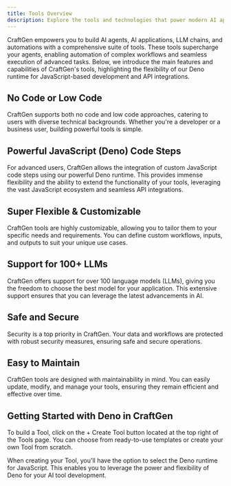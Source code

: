 ```yaml
---
title: Tools Overview
description: Explore the tools and technologies that power modern AI applications
---
```


CraftGen empowers you to build AI agents, AI applications, LLM chains, and automations with a comprehensive suite of tools. These tools supercharge your agents, enabling automation of complex workflows and seamless execution of advanced tasks. Below, we introduce the main features and capabilities of CraftGen's tools, highlighting the flexibility of our Deno runtime for JavaScript-based development and API integrations.


## No Code or Low Code

CraftGen supports both no code and low code approaches, catering to users with diverse technical backgrounds. Whether you're a developer or a business user, building powerful tools is simple.

## Powerful JavaScript (Deno) Code Steps

For advanced users, CraftGen allows the integration of custom JavaScript code steps using our powerful Deno runtime. This provides immense flexibility and the ability to extend the functionality of your tools, leveraging the vast JavaScript ecosystem and seamless API integrations.

## Super Flexible & Customizable

CraftGen tools are highly customizable, allowing you to tailor them to your specific needs and requirements. You can define custom workflows, inputs, and outputs to suit your unique use cases.

## Support for 100+ LLMs

CraftGen offers support for over 100 language models (LLMs), giving you the freedom to choose the best model for your application. This extensive support ensures that you can leverage the latest advancements in AI.

## Safe and Secure

Security is a top priority in CraftGen. Your data and workflows are protected with robust security measures, ensuring safe and secure operations.

## Easy to Maintain

CraftGen tools are designed with maintainability in mind. You can easily update, modify, and manage your tools, ensuring they remain efficient and effective over time.

## Getting Started with Deno in CraftGen

To build a Tool, click on the + Create Tool button located at the top right of the Tools page. You can choose from ready-to-use templates or create your own Tool from scratch.

When creating your Tool, you'll have the option to select the Deno runtime for JavaScript. This enables you to leverage the power and flexibility of Deno for your AI tool development.
